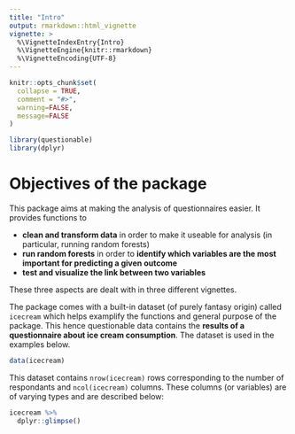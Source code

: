 ```yaml
---
title: "Intro"
output: rmarkdown::html_vignette
vignette: >
  %\VignetteIndexEntry{Intro}
  %\VignetteEngine{knitr::rmarkdown}
  %\VignetteEncoding{UTF-8}
---
```


```r
knitr::opts_chunk$set(
  collapse = TRUE,
  comment = "#>",
  warning=FALSE,
  message=FALSE
)
```

```r
library(questionable)
library(dplyr)
```

# Objectives of the package 

This package aims at making the analysis of questionnaires easier. It provides functions to

- **clean and transform data** in order to make it useable for analysis (in particular, running random forests)
- **run random forests** in order to **identify which variables are the most important for predicting a given outcome**
- **test and visualize the link between two variables**

These three aspects are dealt with in three different vignettes.

The package comes with a built-in dataset (of purely fantasy origin) called `icecream` which helps examplify the functions and general purpose of the package. This hence questionable data contains the **results of a questionnaire about ice cream consumption**. The dataset is used in the examples below.

```r
data(icecream)
```

This dataset contains `nrow(icecream)` rows corresponding to the number of respondants and `ncol(icecream)` columns. These columns (or variables) are of varying types and are described below:

```r
icecream %>% 
  dplyr::glimpse()
```
